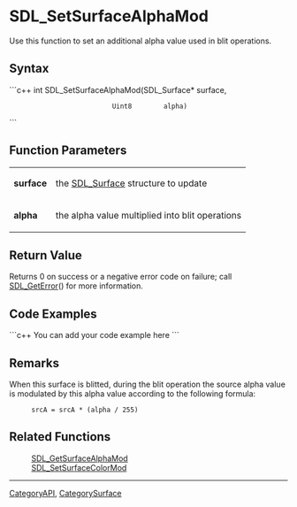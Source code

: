 
= SDL_SetSurfaceAlphaMod =
Use this function to set an additional alpha value used in blit operations.


== Syntax ==
```c++
int SDL_SetSurfaceAlphaMod(SDL_Surface* surface,
                           Uint8        alpha)
```

== Function Parameters ==
{|
|'''surface'''
|the [[SDL_Surface]] structure to update
|-
|'''alpha'''
|the alpha value multiplied into blit operations
|}

== Return Value ==
Returns 0 on success or a negative error code on failure; call [[SDL_GetError]]() for more information.

== Code Examples ==
```c++
You can add your code example here
```

== Remarks ==
When this surface is blitted, during the blit operation the source alpha value is modulated by this alpha value according to the following formula:
:<code>srcA = srcA * (alpha / 255)</code>

== Related Functions ==
:[[SDL_GetSurfaceAlphaMod]]
:[[SDL_SetSurfaceColorMod]]

----
[[CategoryAPI]], [[CategorySurface]]
